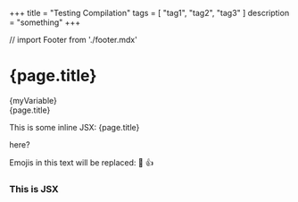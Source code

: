 +++
title = "Testing Compilation"
tags = [ "tag1", "tag2", "tag3" ]
description = "something"
+++

// import Footer from './footer.mdx'

# <div>{page.title}</div>


<div>{myVariable}</div>
<div>{page.title}</div>

<Fragment>This is some inline JSX: {page.title}</Fragment>

<ClientSide>
  <App />
</ClientSide>

<Something>here?</Something>

Emojis in this text will be replaced: :dog: :+1:

<div style={{ padding: '20px', backgroundColor: 'tomato' }}>
  <h3>This is JSX</h3>
</div>


<Footer />
